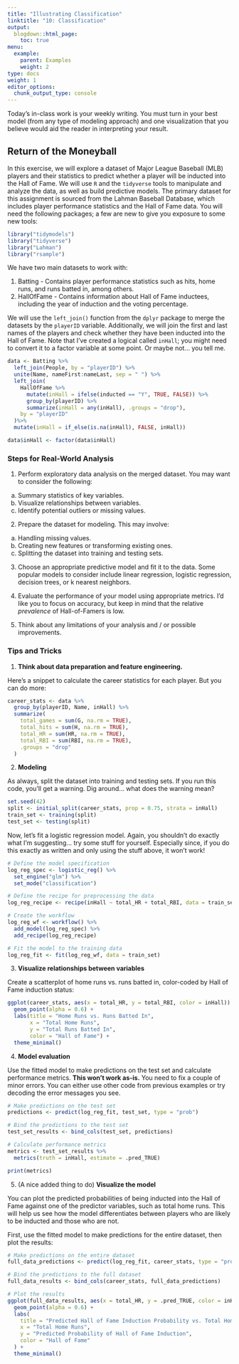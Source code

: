 ```yaml
---
title: "Illustrating Classification"
linktitle: "10: Classification"
output:
  blogdown::html_page:
    toc: true
menu:
  example:
    parent: Examples
    weight: 2
type: docs
weight: 1
editor_options:
  chunk_output_type: console
---
```



:::fyi

Today's in-class work is your weekly writing. You must turn in your best model (from any type of modeling approach) and one visualization that you believe would aid the reader in interpreting your result. 
:::

## Return of the Moneyball

In this exercise, we will explore a dataset of Major League Baseball (MLB) players and their statistics to predict whether a player will be inducted into the Hall of Fame. We will use `R` and the `tidyverse` tools to manipulate and analyze the data, as well as build predictive models. The primary dataset for this assignment is sourced from the Lahman Baseball Database, which includes player performance statistics and the Hall of Fame data. You will need the following packages; a few are new to give you exposure to some new tools:


```r
library("tidymodels")
library("tidyverse")
library("Lahman")
library("rsample")
```

We have two main datasets to work with:

1. Batting - Contains player performance statistics such as hits, home runs, and runs batted in, among others.
2. HallOfFame - Contains information about Hall of Fame inductees, including the year of induction and the voting percentage.

We will use the `left_join()` function from the `dplyr` package to merge the datasets by the `playerID` variable. Additionally, we will join the first and last names of the players and check whether they have been inducted into the Hall of Fame. Note that I've created a logical called `inHall`; you might need to convert it to a factor variable at some point. Or maybe not... you tell me.

```r
data <- Batting %>%
  left_join(People, by = "playerID") %>%
  unite(Name, nameFirst:nameLast, sep = " ") %>%
  left_join(
    HallOfFame %>%
      mutate(inHall = ifelse(inducted == "Y", TRUE, FALSE)) %>%
      group_by(playerID) %>%
      summarize(inHall = any(inHall), .groups = "drop"),
    by = "playerID"
  )%>%
  mutate(inHall = if_else(is.na(inHall), FALSE, inHall))
```

```r
data$inHall <- factor(data$inHall)
```

### Steps for Real-World Analysis

1. Perform exploratory data analysis on the merged dataset. You may want to consider the following:
  a. Summary statistics of key variables.
  b. Visualize relationships between variables.
  c. Identify potential outliers or missing values.

2. Prepare the dataset for modeling. This may involve:
  a. Handling missing values.
  b. Creating new features or transforming existing ones.
  c. Splitting the dataset into training and testing sets.
  
3. Choose an appropriate predictive model and fit it to the data. Some popular models to consider include linear regression, logistic regression, decision trees, or k nearest neighbors.

4. Evaluate the performance of your model using appropriate metrics. I'd like you to focus on accuracy, but keep in mind that the relative *prevalence* of Hall-of-Famers is low. 

5. Think about any limitations of your analysis and / or possible improvements.

### Tips and Tricks

1. **Think about data preparation and feature engineering.**

Here's a snippet to calculate the career statistics for each player. But you can do more:

```r
career_stats <- data %>%
  group_by(playerID, Name, inHall) %>%
  summarize(
    total_games = sum(G, na.rm = TRUE),
    total_hits = sum(H, na.rm = TRUE),
    total_HR = sum(HR, na.rm = TRUE),
    total_RBI = sum(RBI, na.rm = TRUE),
    .groups = "drop"
  )
```


2. **Modeling**

As always, split the dataset into training and testing sets. If you run this code, you'll get a warning. Dig around... what does the warning mean?

```r
set.seed(42)
split <- initial_split(career_stats, prop = 0.75, strata = inHall)
train_set <- training(split)
test_set <- testing(split)
```


Now, let's fit a logistic regression model. Again, you shouldn't do exactly what I'm suggesting... try some stuff for yourself. Especially since, if you do this exactly as written and only using the stuff above, it won't work! 

```r

# Define the model specification
log_reg_spec <- logistic_reg() %>%
  set_engine("glm") %>%
  set_mode("classification")

# Define the recipe for preprocessing the data
log_reg_recipe <- recipe(inHall ~ total_HR + total_RBI, data = train_set)

# Create the workflow
log_reg_wf <- workflow() %>%
  add_model(log_reg_spec) %>%
  add_recipe(log_reg_recipe)

# Fit the model to the training data
log_reg_fit <- fit(log_reg_wf, data = train_set)
```

3. **Visualize relationships between variables**

Create a scatterplot of home runs vs. runs batted in, color-coded by Hall of Fame induction status:

```r
ggplot(career_stats, aes(x = total_HR, y = total_RBI, color = inHall)) +
  geom_point(alpha = 0.6) +
  labs(title = "Home Runs vs. Runs Batted In",
       x = "Total Home Runs",
       y = "Total Runs Batted In",
       color = "Hall of Fame") +
  theme_minimal()
```

4. **Model evaluation** 

Use the fitted model to make predictions on the test set and calculate performance metrics. **This won't work as-is.** You need to fix a couple of minor errors. You can either use other code from previous examples or try decoding the error messages you see.

```r
# Make predictions on the test set
predictions <- predict(log_reg_fit, test_set, type = "prob")

# Bind the predictions to the test set
test_set_results <- bind_cols(test_set, predictions)

# Calculate performance metrics
metrics <- test_set_results %>%
  metrics(truth = inHall, estimate = .pred_TRUE)

print(metrics)
```

5. (A nice added thing to do) **Visualize the model**

You can plot the predicted probabilities of being inducted into the Hall of Fame against one of the predictor variables, such as total home runs. This will help us see how the model differentiates between players who are likely to be inducted and those who are not.

First, use the fitted model to make predictions for the entire dataset, then plot the results:

```r
# Make predictions on the entire dataset
full_data_predictions <- predict(log_reg_fit, career_stats, type = "prob")

# Bind the predictions to the full dataset
full_data_results <- bind_cols(career_stats, full_data_predictions)

# Plot the results
ggplot(full_data_results, aes(x = total_HR, y = .pred_TRUE, color = inHall)) +
  geom_point(alpha = 0.6) +
  labs(
    title = "Predicted Hall of Fame Induction Probability vs. Total Home Runs",
    x = "Total Home Runs",
    y = "Predicted Probability of Hall of Fame Induction",
    color = "Hall of Fame"
  ) +
  theme_minimal()
```

